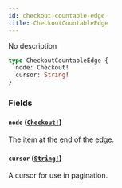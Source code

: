```yaml
---
id: checkout-countable-edge
title: CheckoutCountableEdge
---
```


No description

```graphql
type CheckoutCountableEdge {
  node: Checkout!
  cursor: String!
}
```

### Fields

#### `node` ([`Checkout!`](../../../developer/api-reference/objects/checkout))

The item at the end of the edge.

#### `cursor` ([`String!`](../../../developer/api-reference/scalars/string))

A cursor for use in pagination.
